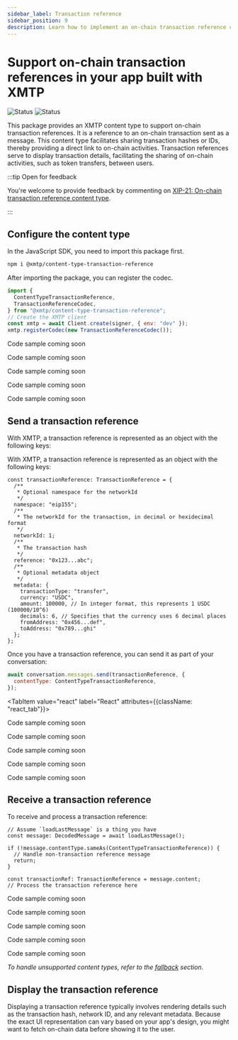 ```yaml
---
sidebar_label: Transaction reference
sidebar_position: 9
description: Learn how to implement an on-chain transaction reference content type
---
```



# Support on-chain transaction references in your app built with XMTP

![Status](https://img.shields.io/badge/Content_type_status-Standards--track-yellow) ![Status](https://img.shields.io/badge/Reference_implementation_status-Alpha-orange)

This package provides an XMTP content type to support on-chain transaction references. It is a reference to an on-chain transaction sent as a message. This content type facilitates sharing transaction hashes or IDs, thereby providing a direct link to on-chain activities. Transaction references serve to display transaction details, facilitating the sharing of on-chain activities, such as token transfers, between users.

:::tip Open for feedback

You're welcome to provide feedback by commenting on [XIP-21: On-chain transaction reference content type](https://community.xmtp.org/t/xip-21-on-chain-transaction-reference-content-type/532).

:::

## Configure the content type

<Tabs groupId="sdk-langs">
<TabItem value="js" label="JavaScript"  attributes={{className: "js_tab"}}>

In the JavaScript SDK, you need to import this package first.

```bash
npm i @xmtp/content-type-transaction-reference
```

After importing the package, you can register the codec.

```jsx
import {
  ContentTypeTransactionReference,
  TransactionReferenceCodec,
} from "@xmtp/content-type-transaction-reference";
// Create the XMTP client
const xmtp = await Client.create(signer, { env: "dev" });
xmtp.registerCodec(new TransactionReferenceCodec());
```

</TabItem>
<TabItem value="react" label="React"  attributes={{className: "react_tab"}}>

Code sample coming soon

</TabItem>
<TabItem value="kotlin" label="Kotlin"  attributes={{className: "kotlin_tab"}}>

Code sample coming soon

</TabItem>
<TabItem value="swift" label="Swift"  attributes={{className: "swift_tab"}}>

Code sample coming soon

</TabItem>
<TabItem value="dart" label="Dart"  attributes={{className: "dart_tab"}}>

Code sample coming soon

</TabItem>
<TabItem value="rn" label="React Native"  attributes={{className: "rn_tab"}}>

Code sample coming soon

</TabItem>
</Tabs>

## Send a transaction reference

With XMTP, a transaction reference is represented as an object with the following keys:

<Tabs groupId="sdk-langs">
<TabItem value="js" label="JavaScript"  attributes={{className: "js_tab"}}>

With XMTP, a transaction reference is represented as an object with the following keys:

```tsx
const transactionReference: TransactionReference = {
  /**
   * Optional namespace for the networkId
   */
  namespace: "eip155";
  /**
   * The networkId for the transaction, in decimal or hexidecimal format
   */
  networkId: 1;
  /**
   * The transaction hash
   */
  reference: "0x123...abc";
  /**
   * Optional metadata object
   */
  metadata: {
    transactionType: "transfer",
    currency: "USDC",
    amount: 100000, // In integer format, this represents 1 USDC (100000/10^6)
    decimals: 6, // Specifies that the currency uses 6 decimal places
    fromAddress: "0x456...def",
    toAddress: "0x789...ghi"
  };
};
```

Once you have a transaction reference, you can send it as part of your conversation:

```jsx
await conversation.messages.send(transactionReference, {
  contentType: ContentTypeTransactionReference,
});
```

</TabItem>

<TabItem value="react" label="React"  attributes={{className: "react_tab"}}>

Code sample coming soon

</TabItem>
<TabItem value="kotlin" label="Kotlin"  attributes={{className: "kotlin_tab"}}>

Code sample coming soon

</TabItem>
<TabItem value="swift" label="Swift"  attributes={{className: "swift_tab"}}>

Code sample coming soon

</TabItem>
<TabItem value="dart" label="Dart"  attributes={{className: "dart_tab"}}>

Code sample coming soon

</TabItem>
<TabItem value="rn" label="React Native"  attributes={{className: "rn_tab"}}>

Code sample coming soon

</TabItem>
</Tabs>

## Receive a transaction reference

To receive and process a transaction reference:

<Tabs groupId="sdk-langs">
<TabItem value="js" label="JavaScript"  attributes={{className: "js_tab"}}>

```tsx
// Assume `loadLastMessage` is a thing you have
const message: DecodedMessage = await loadLastMessage();

if (!message.contentType.sameAs(ContentTypeTransactionReference)) {
  // Handle non-transaction reference message
  return;
}

const transactionRef: TransactionReference = message.content;
// Process the transaction reference here
```

</TabItem>
<TabItem value="react" label="React"  attributes={{className: "react_tab"}}>

Code sample coming soon

</TabItem>
<TabItem value="swift" label="Swift"  attributes={{className: "swift_tab"}}>

Code sample coming soon

</TabItem>
<TabItem value="kotlin" label="Kotlin"  attributes={{className: "kotlin_tab"}}>

Code sample coming soon

</TabItem>
<TabItem value="dart" label="Dart"  attributes={{className: "dart_tab"}}>

Code sample coming soon

</TabItem>
<TabItem value="rn" label="React Native"  attributes={{className: "rn_tab"}}>

Code sample coming soon

</TabItem>
</Tabs>

_To handle unsupported content types, refer to the [fallback](/docs/build/messages/#handle-an-unsupported-content-type-error) section._

## Display the transaction reference

Displaying a transaction reference typically involves rendering details such as the transaction hash, network ID, and any relevant metadata. Because the exact UI representation can vary based on your app's design, you might want to fetch on-chain data before showing it to the user.
